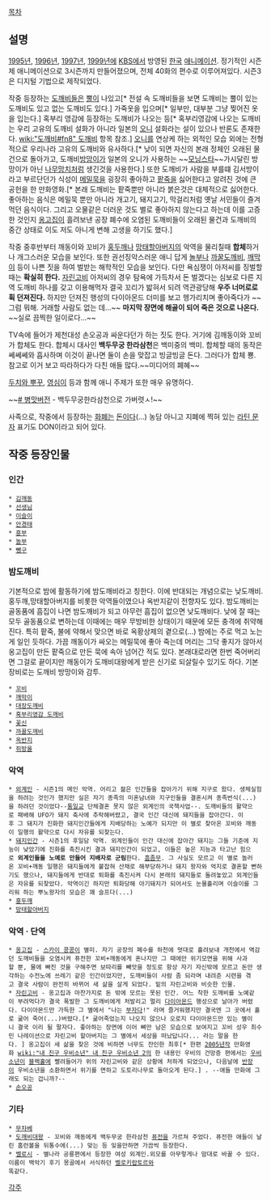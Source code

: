 [[목차]]

{{{#!html
<iframe width="480" height="360" src="//www.youtube.com/embed/8af7oveKwJM?rel=0" frameborder="0" allowfullscreen></iframe>
}}}

== 설명 ==
[[1995년]], [[1996년]], [[1997년]], [[1999년]]에 [[KBS]]에서 방영된 [[한국]] [[애니메이션]].
정기적인 시즌제 애니메이션으로 3시즌까지 만들어졌으며, 전체  40화의 편수로 이루어져있다. 시즌3은 디지털 기법으로 제작되었다. 

작중 등장하는 [[도깨비]]들은 [[뿔]]이 나있고[* 전설 속 도깨비들을 보면 도깨비는 뿔이 있는 도깨비도 있고 없는 도깨비도 있다.] 가죽옷을 입으며[* 일부만, 대부분 그냥 찢어진 옷을 입는다.] 혹부리 영감에 등장하는 도깨비가 나오는 등[* 혹부리영감에 나오는 도깨비는 우리 고유의 도깨비 설화가 아니라 일본의 [[오니]] 설화라는 설이 있으나 반론도 존재한다. [[wiki:"도깨비#fn8" 도깨비]] 항목 참조.] [[오니]]를 연상케 하는 외적인 모습 외에는 전형적으로 우리나라 고유의 도깨비와 유사하다.[* 낮이 되면 자신의 본래 정체인 오래된 물건으로 돌아가고, 도깨비[[방망이]]가 일본의 오니가 사용하는 ~~[[모닝스타]]~~가시달린 방망이가 아닌 [[나무망치]]처럼 생긴것을 사용한다.] 또한 도깨비가 사람을 부를떄 김서방이라고 부르단던가 식성이 [[메밀묵]]을 굉장히 좋아하고 [[팥죽]]을 싫어한다고 알려진 것에 큰 공헌을 한 만화영화.[* 본래 도깨비는 팥죽뿐만 아니라 붉은것은 대체적으로 싫어한다. 좋아하는 음식은 메밀묵 뿐만 아니라 개고기, 돼지고기, 막걸리처럼 옛날 서민들이 즐겨 먹던 음식이다. 그리고 오물같은 더러운 것도 별로 좋아하지 않는다고 하는데 이를 고증한 것인지 [[옹고집]]이 흘려보낸 공장 폐수에 오염된 도깨비들이 오래된 물건과 도깨비의 중간 상태로 이도 저도 아니게 변해 고생을 하기도 했다.]

작중 중후반부터 깨동이와 꼬비가 [[홍두깨]]나 [[망태할아버지]]의 악역을 물리칠때 '''합체'''하거나 개그스러운 모습을 보인다. 또한 권선징악스러운 애니 답게 [[놀부]]나 [[까꿀도깨비]], [[깨막이]] 등이 나쁜 짓을 하여 벌받는 해학적인 모습을 보인다. 다만 욕심쟁이 아저씨를 징벌할때는 '''확실히 한다.''' [[자린고비]] 아저씨의 경우 탐욕에 가득차서 돈 벌겠다는 심보로 다른 지역 도깨비 하나를 갖고 이용해먹자 결국 꼬리가 밟혀서 되려 역관광당해 '''우주 너머로로 휙 던져진다.''' 하지만 던져진 행성의 다이아몬드 더미를 보고 헹가리치며 좋아죽다가 ~~그럼 뭐해. 거래할 사람도 없는 데...~~ '''마지막 장면에 해골이 되어 죽은 것으로 나온다.''' ~~실로 끔찍한 일이로다...~~

TV속에 들어가 제천대성 손오공과 싸운다던가 하는 짓도 한다. 거기에 김깨동이와 꼬비가 합체도 한다. 합체시 대사인 '''백두무궁 한라삼천'''은 백미중의 백미. 합체할 때의 동작은 쎄쎄쎄와 흡사하며 이것이 끝나면 둘이 손을 맞잡고 빙글빙글 돈다. 그러다가 합체 뿅. 참고로 이거 보고 따라하다가 다친 애들 많다.~~미디어의 폐혜~~

[[두치와 뿌꾸]], [[영심이]] 등과 함께 애니 주제가 또한 매우 유명하다.

~~[http://bbs2.ruliweb.daum.net/gaia/do/ruliweb/default/community/325/read?articleId=17971504&bbsId=G005&itemId=143&pageIndex=1 # 병맛버전] - 백두무궁한라삼천으로 가버렷ㅅ!~~

사족으로, 작중에서 등장하는 [[가상의 화폐단위|화폐]]는 [[돈]]이다(...) 농담 아니고 지폐에 찍혀 있는 [[라틴 문자]] 표기도 DON이라고 되어 있다.

== 작중 등장인물 ==
=== 인간 ===
 * [[김깨동]]
 * [[선생님]]
 * [[이슬이]]
 * [[안경태]]
 * [[흥부]]
 * [[놀부]]
 * [[뺑구]]

=== 밤도깨비 ===
기본적으로 밤에 활동하기에 밤도깨비라고 칭한다. 이에 반대되는 개념으로는 낮도깨비. 홍두깨,망태할아버지를 비롯한 악역들이였으나 옥반지같이 전향자도 있다. 밤도깨비는 골동품에 흠집이 나면 밤도깨비가 되고  아무런 흠집이 없으면 낮도깨비다. 낮에 잘 때는 모두 골동품으로 변하는데 이때에는 매우 무방비한 상태이기 때문에 모든 충격에 취약해진다. 특히 팥죽, 불에 약해서 맞으면 바로 옥황상제의 곁으로(...) 밤에는 주로 먹고 노는게 일인 듯하다. 가끔 깨동이가 싸오는 메밀묵에 좋아 죽는데 머리는 그닥 좋지가 않아서 옹고집이 만든 팥죽으로 만든 묵에 속아 넘어간 적도 있다. 본래대로라면 한번 죽어버리면 그걸로 끝이지만 깨동이가 도깨비대왕에게 받은 신기로 되살릴수 있기도 하다. 기본장비로는 도깨비 방망이와 감투. 

 * [[꼬비]]
 * [[깨막이]]
 * [[대장도깨비]]
 * [[혹부리영감 도깨비]]
 * [[꽃신]]
 * [[까꿀도깨비]]
 * [[옥반지]]
 * [[쥐방울]]

=== 악역 ===
 * [[외계인]] - 시즌1의 메인 악역. 어리고 젊은 인간들을 잡아가기 위해 지구로 왔다. 생체실험을 하려는 것인가 했지만 실은 자기 종족의 미혼남녀와 지구인들을 결혼시켜 종족번식(...)을 하려던 것이었다--[[통일교]] 단체결혼 못지 않은 외계인의 국책사업--. 도깨비들의 활약으로 패배해 UFO가 돼지 축사에 추락해버렸고, 결국 인간 대신에 돼지들을 잡아간다. 이후 그 돼지가 진화한 돼지인간들에게 지배당하는 노예가 되지만 이 별로 찾아온 꼬비와 깨동이 일행의 활약으로 다시 자유를 되찾는다.
 * [[돼지인간]] - 시즌1의 후일담 악역. 외계인들이 인간 대신에 잡아간 돼지는 그들 기준에 지능이 낮았기에 진화를 촉진시킨 결과 돼지인간이 되었고, 이들은 높은 지능과 타고난 힘으로 '''외계인들을 노예로 만들어 지배자로 군림'''한다. [[흠좀무]]. 그 사실도 모르고 이 별로 놀러온 꼬비+깨동 일행은 돼지들에게 붙잡혀 산채로 해부당하거나 돼지 왕자와 억지로 결혼할 뻔하기도 했으나, 돼지들에게 반대로 퇴화를 촉진시켜 다시 본래의 돼지들로 돌려놓았고 외계인들은 자유를 되찾았다. 악역이긴 하지만 퇴화당해 아기돼지가 되어서도 눈물흘리며 이슬이를 그리워 하는 뿌노왕자의 모습은 꽤 슬프다(...)
 * [[홍두깨]]
 * [[망태할아버지]]

=== 악역 · 단역 ===
 * [[옹고집]] - [[스카이 콩콩]]이 별미. 자기 공장의 폐수를 하천에 멋대로 흘려보내 개천에서 멱감던 도깨비들을 오염시켜 퓨전한 꼬비+깨동에게 혼나지만 그 때에만 위기모면을 위해 사과할 뿐, 물에 빠진 것을 구해주면 보따리를 빼앗을 정도로 항상 자기 자신밖에 모르고 돈만 생각하는 수전노에 쓰레기 같은 인간이었지만, 도깨비들이 사람 좀 되라며 내려준 시련을 겪고 결국 사람이 완전히 바뀌어 새 삶을 살게 되었다. 밑의 자린고비와 비슷한 인물.
 * [[자린고비]] - 옹고집과 마찬가지로 돈 밖에 모르는 못된 인간. 어느 착한 도깨비를 노예같이 부려먹다가 결국 폭발한 그 도깨비에게 처발리고 멀리 [[다이아몬드]] 행성으로 날아가 버렸다. 다이아몬드만 가득한 그 별에서 "나는 [[부자]]다!" 라며 즐거워했지만 결국엔 그 곳에서 홀로 굶어 죽어(...)버렸다.[* 굶어죽었는지 나오지 않으나 오로지 다이아몬드만 있는 별이니 결국 이리 될 팔자다. 좋아하는 장면에 이어 뼈만 남은 모습으로 보여지고 꼬비 성우 최수민 나레이션으로 자린고비 할아버지는 그 별에서 세상을 떠났답니다... 라는 말을 한다. ] 옹고집이 새 삶을 찾은 것에 비하면 너무도 잔인한 최후[* 한편 [[2005년]]작 만화영화 [[wiki:"내 친구 우비소년" 내 친구 우비소년 2]]의 한 내용인 우비의 건망증 편에서는 [[우비소년]]이 [[블랙홀]]에 빨려들어가 위의 자린고비와 같은 상황에 처하게 되었으나, 다음날에 [[반장]]이 우비소년을 소환하면서 위기를 면하고 도토리나무로 돌아오게 된다.] . --애들 만화에 그래도 되는 겁니까?-- 
 * [[손오공]]

=== 기타 ===
 * [[무차베]]
 * [[도깨비대왕]] - 꼬비와 깨동에게 백두무궁 한라삼천 [[퓨전]]을 가르쳐 주었다. 퓨전한 애들이 날린 홈런볼을 뒤통수에(...) 맞는 등 잊을만하면 가끔씩 등장한다.
 * [[벨로시]] - 별나라 공룡편에서 등장한 여성 외계인.외모를 아무렇게나 맘대로 바꿀 수 있다.이름이 백악기 후기 몽골에서 서식하던 [[벨로키랍토르]]와
 똑같다. 

[[각주]]
